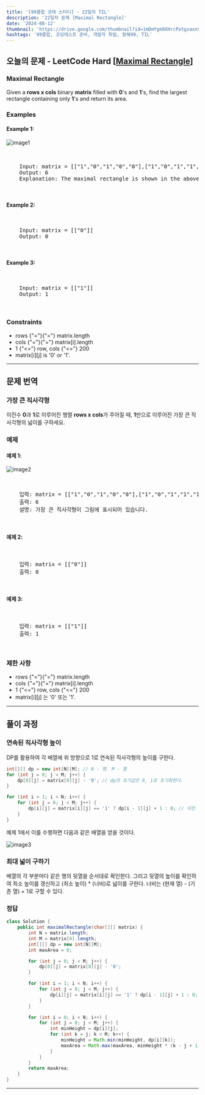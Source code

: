 ```yaml
---
title: '[99클럽 코테 스터디] - 22일차 TIL'
description: '22일차 문제 [Maximal Rectangle]'
date: '2024-08-12'
thumbnail: 'https://drive.google.com/thumbnail?id=1mDmYgm9XHrcPotgzaxnSPRSrteq3nNHv&sz=w1000'
hashtags: '99클럽, 코딩테스트 준비, 개발자 취업, 항해99, TIL'
---
```


## 오늘의 문제 - LeetCode Hard [<a href="https://leetcode.com/problems/maximal-rectangle/description/" target="_blank" className="a-mdx">Maximal Rectangle</a>]

### Maximal Rectangle

Given a **rows x cols** binary **matrix** filled with **0**'s and **1**'s, find the largest rectangle containing only **1**'s and return its area.

### Examples

#### Example 1:

![image1](https://assets.leetcode.com/uploads/2020/09/14/maximal.jpg)

<pre className="p-0">
  <div className="hljs">
    Input: matrix = [["1","0","1","0","0"],["1","0","1","1","1"],["1","1","1","1","1"],["1","0","0","1","0"]]
    Output: 6
    Explanation: The maximal rectangle is shown in the above picture.
  </div>
</pre>

#### Example 2:

<pre className="p-0">
  <div className="hljs">
    Input: matrix = [["0"]]
    Output: 0
  </div>
</pre>

#### Example 3:

<pre className="p-0">
  <div className="hljs">
    Input: matrix = [["1"]]
    Output: 1
  </div>
</pre>

### Constraints

- rows {"="}{"="} matrix.length
- cols {"="}{"="} matrix[i].length
- 1 {"<="} row, cols {"<="} 200
- matrix[i][j] is '0' or '1'.

---

## 문제 번역

### 가장 큰 직사각형

이진수 **0**과 **1**로 이루어진 행렬 **rows x cols**가 주어질 때, **1**만으로 이루어진 가장 큰 직사각형의 넓이를 구하세요.

### 예제

#### 예제 1:

![image2](https://assets.leetcode.com/uploads/2020/09/14/maximal.jpg)

<pre className="p-0">
  <div className="hljs">
    입력: matrix = [["1","0","1","0","0"],["1","0","1","1","1"],["1","1","1","1","1"],["1","0","0","1","0"]]
    출력: 6
    설명: 가장 큰 직사각형이 그림에 표시되어 있습니다.
  </div>
</pre>

#### 예제 2:

<pre className="p-0">
  <div className="hljs">
    입력: matrix = [["0"]]
    출력: 0
  </div>
</pre>

#### 예제 3:

<pre className="p-0">
  <div className="hljs">
    입력: matrix = [["1"]]
    출력: 1
  </div>
</pre>

### 제한 사항

- rows {"="}{"="} matrix.length
- cols {"="}{"="} matrix[i].length
- 1 {"<="} row, cols {"<="} 200
- matrix[i][j] 는 '0' 또는 '1'.

---

## 풀이 과정

### 연속된 직사각형 높이

DP를 활용하여 각 배열에 위 방향으로 1로 연속된 직사각형의 높이를 구한다.

```java
int[][] dp = new int[N][M]; // N - 행. M - 열
for (int j = 0; j < M; j++) {
    dp[0][j] = matrix[0][j] - '0'; // dp의 초기값은 0, 1로 초기화한다.
}

for (int i = 1; i < N; i++) {
    for (int j = 0; j < M; j++) {
        dp[i][j] = matrix[i][j] == '1' ? dp[i - 1][j] + 1 : 0; // 이전 행이 1이면 높이 + 1, 0이면 높이 초기화.
    }
}
```

예제 1에서 이를 수행하면 다음과 같은 배열을 얻을 것이다.

![image3](https://drive.google.com/thumbnail?id=18WNgmPLKKSazQD4uTX35GPXfljDQGg0J&sz=w1000)

### 최대 넓이 구하기

배열의 각 부분마다 같은 행의 뒷열을 순서대로 확인한다. 그리고 뒷열의 높이를 확인하여 최소 높이를 갱신하고 (최소 높이) * (너비)로 넓이를 구한다. 너비는 (현재 열) - (기존 열) + 1로 구할 수 있다.

### 정답

```java
class Solution {
    public int maximalRectangle(char[][] matrix) {
        int N = matrix.length;
        int M = matrix[0].length;
        int[][] dp = new int[N][M];
        int maxArea = 0;

        for (int j = 0; j < M; j++) {
            dp[0][j] = matrix[0][j] - '0';
        }

        for (int i = 1; i < N; i++) {
            for (int j = 0; j < M; j++) {
                dp[i][j] = matrix[i][j] == '1' ? dp[i - 1][j] + 1 : 0;
            }
        }

        for (int i = 0; i < N; i++) {
            for (int j = 0; j < M; j++) {
                int minHeight = dp[i][j];
                for (int k = j; k < M; k++) {
                    minHeight = Math.min(minHeight, dp[i][k]);
                    maxArea = Math.max(maxArea, minHeight * (k - j + 1));
                }
            }
        }
        return maxArea;
    }
}
```

---